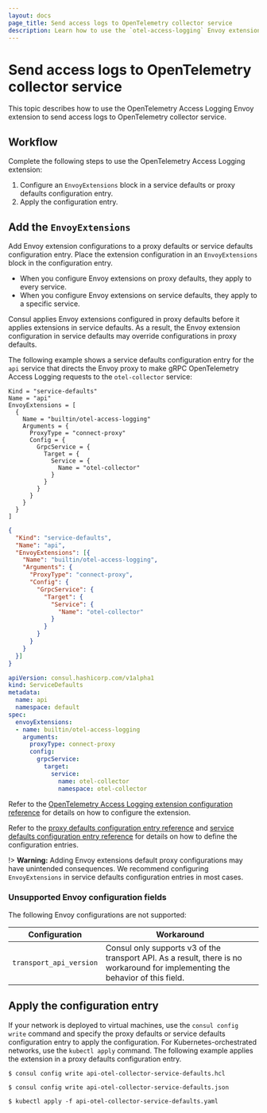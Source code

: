 ```yaml
---
layout: docs
page_title: Send access logs to OpenTelemetry collector service
description: Learn how to use the `otel-access-logging` Envoy extension to send access logs to OpenTelemetry collector service.
---
```


# Send access logs to OpenTelemetry collector service

This topic describes how to use the OpenTelemetry Access Logging Envoy extension to send access logs to OpenTelemetry collector service.

## Workflow

Complete the following steps to use the OpenTelemetry Access Logging extension:

1. Configure an `EnvoyExtensions` block in a service defaults or proxy defaults configuration entry.
1. Apply the configuration entry.

## Add the `EnvoyExtensions`

Add Envoy extension configurations to a proxy defaults or service defaults configuration entry. Place the extension configuration in an `EnvoyExtensions` block in the configuration entry.

- When you configure Envoy extensions on proxy defaults, they apply to every service.
- When you configure Envoy extensions on service defaults, they apply to a specific service.

Consul applies Envoy extensions configured in proxy defaults before it applies extensions in service defaults. As a result, the Envoy extension configuration in service defaults may override configurations in proxy defaults.

The following example shows a service defaults configuration entry for the `api` service that directs the Envoy proxy to make gRPC OpenTelemetry Access Logging requests to the `otel-collector` service:

<Tabs>
<Tab heading="HCL" group="hcl">
<CodeBlockConfig filename="api-otel-collector-service-defaults.hcl">

```hcl
Kind = "service-defaults"
Name = "api"
EnvoyExtensions = [
  {
    Name = "builtin/otel-access-logging"
    Arguments = {
      ProxyType = "connect-proxy"
      Config = {
        GrpcService = {
          Target = {
            Service = {
              Name = "otel-collector"
            }
          }
        }
      }
    }
  }
]
```
</CodeBlockConfig>
</Tab>
<Tab heading="JSON" group="json">
<CodeBlockConfig filename="api-otel-collector-service-defaults.json">

```json
{
  "Kind": "service-defaults",
  "Name": "api",
  "EnvoyExtensions": [{
    "Name": "builtin/otel-access-logging",
    "Arguments": {
      "ProxyType": "connect-proxy",
      "Config": {
        "GrpcService": {
          "Target": {
            "Service": {
              "Name": "otel-collector"
            }
          }
        }
      }
    }
  }]
}
```

</CodeBlockConfig>
</Tab>
<Tab heading="Kubernetes YAML" group="yaml">
<CodeBlockConfig filename="api-otel-collector-service-defaults.yaml">

```yaml
apiVersion: consul.hashicorp.com/v1alpha1
kind: ServiceDefaults
metadata:
  name: api
  namespace: default
spec:
  envoyExtensions:
  - name: builtin/otel-access-logging
    arguments:
      proxyType: connect-proxy
      config:
        grpcService:
          target:
            service:
              name: otel-collector
              namespace: otel-collector
```
</CodeBlockConfig>
</Tab>
</Tabs>

Refer to the [OpenTelemetry Access Logging extension configuration reference](/consul/docs/connect/proxies/envoy-extensions/configuration/otel-access-logging) for details on how to configure the extension.

Refer to the [proxy defaults configuration entry reference](/consul/docs/connect/config-entries/proxy-defaults) and [service defaults configuration entry reference](/consul/docs/connect/config-entries/service-defaults) for details on how to define the configuration entries.

!> **Warning:** Adding Envoy extensions default proxy configurations may have unintended consequences. We recommend configuring `EnvoyExtensions` in service defaults configuration entries in most cases.

### Unsupported Envoy configuration fields

The following Envoy configurations are not supported:

| Configuration           | Workaround                                                                                                                     |
| ----------------------- | ------------------------------------------------------------------------------------------------------------------------------ |
| `transport_api_version` | Consul only supports v3 of the transport API. As a result, there is no workaround for implementing the behavior of this field. |

## Apply the configuration entry

If your network is deployed to virtual machines, use the `consul config write` command and specify the proxy defaults or service defaults configuration entry to apply the configuration. For Kubernetes-orchestrated networks, use the `kubectl apply` command. The following example applies the extension in a proxy defaults configuration entry.

<Tabs>
<Tab heading="HCL" group="hcl">

```shell-session
$ consul config write api-otel-collector-service-defaults.hcl
```

</Tab>
<Tab heading="JSON" group="json">

```shell-session
$ consul config write api-otel-collector-service-defaults.json
```

</Tab>
<Tab heading="Kubernetes" group="kubernetes">

```shell-session
$ kubectl apply -f api-otel-collector-service-defaults.yaml
```

</Tab>
</Tabs>
